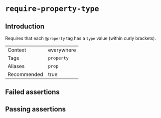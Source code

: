 # `require-property-type`

## Introduction

Requires that each `@property` tag has a `type` value (within curly brackets).

|||
|---|---|
|Context|everywhere|
|Tags|`property`|
|Aliases|`prop`|
|Recommended|true|


## Failed assertions

<Assertions rule="requirePropertyType" />

## Passing assertions

<Assertions rule="requirePropertyType" passing />
